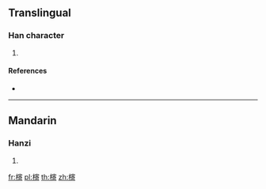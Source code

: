 ==Translingual==

===Han character===
{{Han char|rn=75|rad=木|as=11|sn=15|four=|canj=DJKR}}

# {{defn|Han|sort=木11}}

====References====
* {{Han ref|kx=0546.270|dkj=15355|dj=0934.250|hdz=21284.110|uh=69E3|ud=27107}}

----

==Mandarin==

===Hanzi===
{{cmn-hanzi|pin=[[qǐ]] ([[qi3]])|wg=ch'i<sup>3</sup>}}

# {{defn|lang=cmn|sort=木11}}

[[fr:槣]]
[[pl:槣]]
[[th:槣]]
[[zh:槣]]